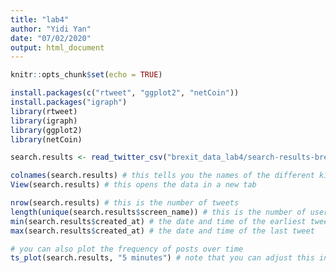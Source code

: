 ```yaml
---
title: "lab4"
author: "Yidi Yan"
date: "07/02/2020"
output: html_document
---
```


```r
knitr::opts_chunk$set(echo = TRUE)
```


```r
install.packages(c("rtweet", "ggplot2", "netCoin"))
install.packages("igraph")
library(rtweet)
library(igraph)
library(ggplot2)
library(netCoin)
```


```r
search.results <- read_twitter_csv("brexit_data_lab4/search-results-brexit.csv")
```

```r

colnames(search.results) # this tells you the names of the different kinds of information returned
View(search.results) # this opens the data in a new tab

nrow(search.results) # this is the number of tweets
length(unique(search.results$screen_name)) # this is the number of users
min(search.results$created_at) # the date and time of the earliest tweet
max(search.results$created_at) # the date and time of the last tweet

# you can also plot the frequency of posts over time
ts_plot(search.results, "5 minutes") # note that you can adjust this interval to 'smooth' the results

```